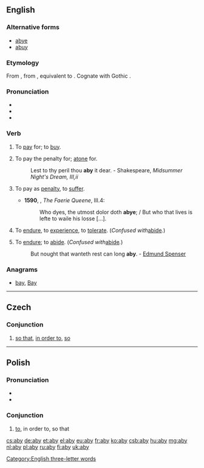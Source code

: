==English==

===Alternative forms===
* [[abye]]
* [[abuy]]

===Etymology===
From {{etyl|enm}} {{term|abyen|lang=enm}}, from {{etyl|ang}} {{term|abycgan|ābycgan|to buy, pay for, buy off, requite, recompense, redeem, perform, execute|lang=ang}}, equivalent to {{prefix|a|buy}}. Cognate with Gothic {{term|𐌿𐍃𐌱𐌿𐌲𐌾𐌰𐌽|tr=usbugjan|lang=got|sc=Goth}}.

===Pronunciation===
* {{IPA|/ə.ˈbaɪ/}}
* {{rhymes|aɪ}}
* {{audio|pl-aby.ogg|audio}}

===Verb===
{{en-verb|abys|abying|abought}}

# {{context|transitive|obsolete}} To [[pay]] for; to [[buy]].
# {{context|transitive|archaic}} To pay the penalty for; [[atone]] for.
#: Lest to thy peril thou '''aby''' it dear. - Shakespeare, ''Midsummer Night's Dream, III,ii''
# {{context|transitive|archaic}} To pay as [[penalty]], to [[suffer]].
#*'''1590''', {{w|Edmund Spenser}}, ''The Faerie Queene'', III.4:
#*:Who dyes, the utmost dolor doth '''abye'''; / But who that lives is lefte to waile his losse [...].
# {{context|transitive|archaic}} To [[endure]], to [[experience]], to [[tolerate]]. (''Confused with ''[[abide]]''.'')
# {{context|intransitive|obsolete}} To [[endure]]; to [[abide]]. (''Confused with ''[[abide]]''.'')
#: But nought that wanteth rest can long '''aby'''. - [[w:Edmund Spenser|Edmund Spenser]]

===Anagrams===
* [[bay#English|bay]], [[Bay#English|Bay]]

[[Category:English three-letter words]]

----

==Czech==

===Conjunction===
{{head|cs|conjunction}}

# [[so that]], [[in order to]], [[so]]

----

==Polish==

===Pronunciation===
* {{audio|Pl-aby.ogg|audio}}
* {{IPA|/ˈabɨ/|lang=pl}}

===Conjunction===
{{head|pl|conjunction}}

# [[to]], in order to, so that

[[cs:aby]]
[[de:aby]]
[[et:aby]]
[[el:aby]]
[[eu:aby]]
[[fr:aby]]
[[ko:aby]]
[[csb:aby]]
[[hu:aby]]
[[mg:aby]]
[[nl:aby]]
[[pl:aby]]
[[ru:aby]]
[[fi:aby]]
[[uk:aby]]